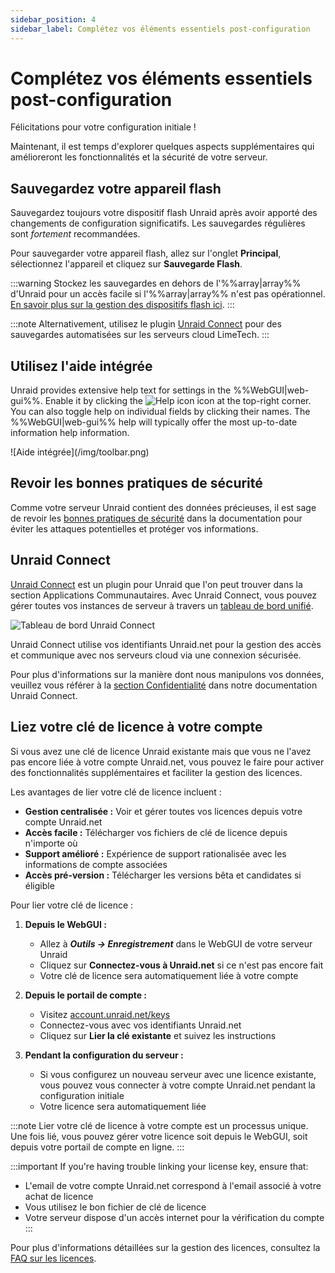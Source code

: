 ```yaml
---
sidebar_position: 4
sidebar_label: Complétez vos éléments essentiels post-configuration
---
```


# Complétez vos éléments essentiels post-configuration

Félicitations pour votre configuration initiale !

Maintenant, il est temps d'explorer quelques aspects supplémentaires qui amélioreront les fonctionnalités et la sécurité de votre serveur.

## Sauvegardez votre appareil flash

Sauvegardez toujours votre dispositif flash Unraid après avoir apporté des changements de configuration significatifs. Les sauvegardes régulières sont *fortement* recommandées.

Pour sauvegarder votre appareil flash, allez sur l'onglet **Principal**, sélectionnez l'appareil et cliquez sur **Sauvegarde Flash**.

:::warning
Stockez les sauvegardes en dehors de l'%%array|array%% d'Unraid pour un accès facile si l'%%array|array%% n'est pas opérationnel. [En savoir plus sur la gestion des dispositifs flash ici](../../system-administration/maintain-and-update/changing-the-flash-device.mdx).
:::

:::note
Alternativement, utilisez le plugin [Unraid Connect](../../../unraid-connect/overview-and-setup.mdx) pour des sauvegardes automatisées sur les serveurs cloud LimeTech.
:::

## Utilisez l'aide intégrée

Unraid provides extensive help text for settings in the %%WebGUI|web-gui%%. Enable it by clicking the ![Help icon](/img/helpicon.png) icon at the top-right corner. You can also toggle help on individual fields by clicking their names. The %%WebGUI|web-gui%% help will typically offer the most up-to-date information help information.

<div style={{ margin: 'auto', maxWidth: '500px'}}>
  ![Aide intégrée](/img/toolbar.png)
</div>

## Revoir les bonnes pratiques de sécurité

Comme votre serveur Unraid contient des données précieuses, il est sage de revoir les [bonnes pratiques de sécurité](../../system-administration/secure-your-server/security-fundamentals.mdx) dans la documentation pour éviter les attaques potentielles et protéger vos informations.

## Unraid Connect

[Unraid Connect](../../../unraid-connect/overview-and-setup.mdx) est un plugin pour Unraid que l'on peut trouver dans la section Applications Communautaires. Avec Unraid Connect, vous pouvez gérer toutes vos instances de serveur à travers un [tableau de bord unifié](https://connect.myunraid.net/).

![Tableau de bord Unraid Connect](/img/unraidconnectdashboard.png)

Unraid Connect utilise vos identifiants Unraid.net pour la gestion des accès et communique avec nos serveurs cloud via une connexion sécurisée.

Pour plus d'informations sur la manière dont nous manipulons vos données, veuillez vous référer à la [section Confidentialité](../../../unraid-connect/overview-and-setup.mdx#data-collection-and-privacy) dans notre documentation Unraid Connect.

## Liez votre clé de licence à votre compte

Si vous avez une clé de licence Unraid existante mais que vous ne l'avez pas encore liée à votre compte Unraid.net, vous pouvez le faire pour activer des fonctionnalités supplémentaires et faciliter la gestion des licences.

Les avantages de lier votre clé de licence incluent :

- **Gestion centralisée :** Voir et gérer toutes vos licences depuis votre compte Unraid.net
- **Accès facile :** Télécharger vos fichiers de clé de licence depuis n'importe où
- **Support amélioré :** Expérience de support rationalisée avec les informations de compte associées
- **Accès pré-version :** Télécharger les versions bêta et candidates si éligible

Pour lier votre clé de licence :

1. **Depuis le WebGUI :**
   - Allez à ***Outils → Enregistrement*** dans le WebGUI de votre serveur Unraid
   - Cliquez sur **Connectez-vous à Unraid.net** si ce n'est pas encore fait
   - Votre clé de licence sera automatiquement liée à votre compte

2. **Depuis le portail de compte :**
   - Visitez [account.unraid.net/keys](https://account.unraid.net/keys)
   - Connectez-vous avec vos identifiants Unraid.net
   - Cliquez sur **Lier la clé existante** et suivez les instructions

3. **Pendant la configuration du serveur :**
   - Si vous configurez un nouveau serveur avec une licence existante, vous pouvez vous connecter à votre compte Unraid.net pendant la configuration initiale
   - Votre licence sera automatiquement liée

:::note
Lier votre clé de licence à votre compte est un processus unique. Une fois lié, vous pouvez gérer votre licence soit depuis le WebGUI, soit depuis votre portail de compte en ligne.
:::

:::important
If you're having trouble linking your license key, ensure that:

- L'email de votre compte Unraid.net correspond à l'email associé à votre achat de licence
- Vous utilisez le bon fichier de clé de licence
- Votre serveur dispose d'un accès internet pour la vérification du compte
  :::

Pour plus d'informations détaillées sur la gestion des licences, consultez la [FAQ sur les licences](../../troubleshooting/licensing-faq.mdx).
